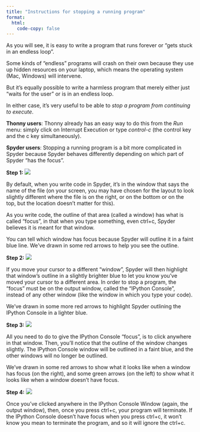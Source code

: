 ```yaml
---
title: "Instructions for stopping a running program"
format:
  html:
    code-copy: false
---
```

<html>
<head>
    <style>
        body {
            -webkit-user-select: none; /* Safari */
            -moz-user-select: none; /* Firefox */
            -ms-user-select: none; /* IE10+/Edge */
            user-select: none; /* Standard */
        }
    </style>
</head>
<body>


As you will see, it is easy to write a program that runs forever or "gets stuck in an endless loop".

Some kinds of "endless" programs will crash on their own because they use up hidden resources on your laptop, which means the operating system (Mac, Windows) will intervene.

But it's equally possible to write a harmless program that merely either just "waits for the user" or is in an endless loop.

In either case, it's very useful to be able to <em>stop a program from continuing to execute</em>.

**Thonny users**: Thonny already has an easy way to do this from the <em>Run</em> menu: simply click on Interrupt Execution or type <em>control-c</em> (the control key and the c key simultaneously).

**Spyder users**: Stopping a running program is a bit more complicated in Spyder because Spyder behaves differently depending on which part of Spyder "has the focus".

**Step 1:**
![](../../../media/stopping/step1.png)

By default, when you write code in Spyder, it's in the window that says the name of the file (on your screen, you may have chosen for the layout to look slightly different where the file is on the right, or on the bottom or on the top, but the location doesn't matter for this).

As you write code, the outline of that area (called a window) has what is called "focus", in that when you type something, even ctrl+c, Spyder believes it is meant for that window.

You can tell which window has focus because Spyder will outline it in a faint blue line. We've drawn in some red arrows to help you see the outline.


**Step 2:**
![](../../../media/stopping/step2.png)

If you move your cursor to a different "window", Spyder will then highlight that window's outline in a slightly brighter blue to let you know you've moved your cursor to a different area. In order to stop a program, the "focus" must be on the output window, called the "IPython Console", instead of any other window (like the window in which you type your code).

We've drawn in some more red arrows to highlight Spyder outlining the IPython Console in a lighter blue.

**Step 3:**
![](../../../media/stopping/step3.png)

All you need to do to give the IPython Console "focus", is to click anywhere in that window. Then, you'll notice that the outline of the window changes slightly. The IPython Console window will be outlined in a faint blue, and the other windows will no longer be outlined.

We've drawn in some red arrows to show what it looks like when a window has focus (on the right), and some green arrows (on the left) to show what it looks like when a window doesn't have focus.

 **Step 4:**
![](../../../media/stopping/step4.png)

Once you've clicked anywhere in the IPython Console Window (again, the output window), then, once you press ctrl+c, your program will terminate. If the IPython Console doesn't have focus when you press ctrl+c, it won't know you mean to terminate the program, and so it will ignore the ctrl+c.

</body>
</html>
